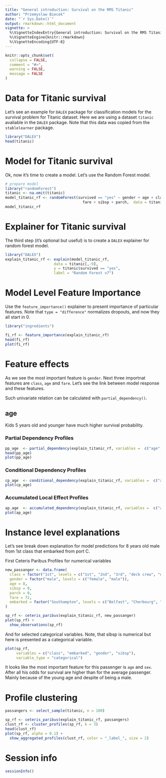 ```yaml
---
title: "General introduction: Survival on the RMS Titanic"
author: "Przemyslaw Biecek"
date: "`r Sys.Date()`"
output: rmarkdown::html_document
vignette: >
  %\VignetteIndexEntry{General introduction: Survival on the RMS Titanic}
  %\VignetteEngine{knitr::rmarkdown}
  %\VignetteEncoding{UTF-8}
---
```


```r
knitr::opts_chunk$set(
  collapse = FALSE,
  comment = "#>",
  warning = FALSE,
  message = FALSE
)
```

# Data for Titanic survival

Let's see an example for `DALEX` package for classification models for the survival problem for Titanic dataset.
Here we are using a dataset `titanic` avaliable in the `DALEX` package. Note that this data was copied from the `stablelearner` package.

```r
library("DALEX")
head(titanic)
```

# Model for Titanic survival

Ok, now it's time to create a model. Let's use the Random Forest model.

```r
# prepare model
library("randomForest")
titanic <- na.omit(titanic)
model_titanic_rf <- randomForest(survived == "yes" ~ gender + age + class + embarked +
                                   fare + sibsp + parch,  data = titanic)
model_titanic_rf
```

# Explainer for Titanic survival

The third step (it's optional but useful) is to create a `DALEX` explainer for random forest model.

```r
library("DALEX")
explain_titanic_rf <- explain(model_titanic_rf,
                      data = titanic[,-9],
                      y = titanic$survived == "yes",
                      label = "Random Forest v7")
```

# Model Level Feature Importance

Use the `feature_importance()` explainer to present importance of particular features. Note that `type = "difference"` normalizes dropouts, and now they all start in 0.

```r
library("ingredients")

fi_rf <- feature_importance(explain_titanic_rf)
head(fi_rf)
plot(fi_rf)
```

# Feature effects

As we see the most important feature is `gender`. Next three importnat features are `class`, `age` and `fare`. Let's see the link between model response and these features.

Such univariate relation can be calculated with `partial_dependency()`.

## age

Kids 5 years old and younger have much higher survival probability.

### Partial Dependency Profiles

```r
pp_age  <- partial_dependency(explain_titanic_rf, variables =  c("age", "fare"))
head(pp_age)
plot(pp_age)
```

### Conditional Dependency Profiles

```r
cp_age  <- conditional_dependency(explain_titanic_rf, variables =  c("age", "fare"))
plot(cp_age)
```

### Accumulated Local Effect Profiles

```r
ap_age  <- accumulated_dependency(explain_titanic_rf, variables =  c("age", "fare"))
plot(ap_age)
```

# Instance level explanations

Let's see break down explanation for model predictions for 8 years old male from 1st class that embarked from port C.

First Ceteris Paribus Profiles for numerical variables

```r
new_passanger <- data.frame(
  class = factor("1st", levels = c("1st", "2nd", "3rd", "deck crew", "engineering crew", "restaurant staff", "victualling crew")),
  gender = factor("male", levels = c("female", "male")),
  age = 8,
  sibsp = 0,
  parch = 0,
  fare = 72,
  embarked = factor("Southampton", levels = c("Belfast", "Cherbourg", "Queenstown", "Southampton"))
)

sp_rf <- ceteris_paribus(explain_titanic_rf, new_passanger)
plot(sp_rf) +
  show_observations(sp_rf)
```

And for selected categorical variables. Note, that sibsp is numerical but here is presented as a categorical variable.

```r
plot(sp_rf,
     variables = c("class", "embarked", "gender", "sibsp"),
     variable_type = "categorical")
```

It looks like the most important feature for this passenger is `age` and `sex`. After all his odds for survival are higher than for the average passenger. Mainly because of the young age and despite of being a male.


# Profile clustering

```r
passangers <- select_sample(titanic, n = 100)

sp_rf <- ceteris_paribus(explain_titanic_rf, passangers)
clust_rf <- cluster_profiles(sp_rf, k = 3)
head(clust_rf)
plot(sp_rf, alpha = 0.1) +
  show_aggregated_profiles(clust_rf, color = "_label_", size = 2)
```


# Session info

```r
sessionInfo()
```
